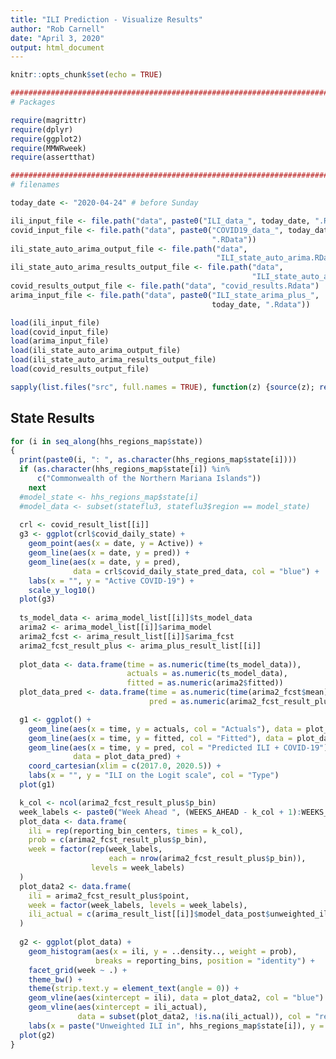 ```yaml
---
title: "ILI Prediction - Visualize Results"
author: "Rob Carnell"
date: "April 3, 2020"
output: html_document
---
```


```r
knitr::opts_chunk$set(echo = TRUE)

################################################################################
# Packages

require(magrittr)
require(dplyr)
require(ggplot2)
require(MMWRweek)
require(assertthat)

################################################################################
# filenames

today_date <- "2020-04-24" # before Sunday

ili_input_file <- file.path("data", paste0("ILI_data_", today_date, ".RData"))
covid_input_file <- file.path("data", paste0("COVID19_data_", today_date, 
                                             ".RData"))
ili_state_auto_arima_output_file <- file.path("data", 
                                              "ILI_state_auto_arima.RData")
ili_state_auto_arima_results_output_file <- file.path("data", 
                                                      "ILI_state_auto_arima_results.RData")
covid_results_output_file <- file.path("data", "covid_results.Rdata")
arima_input_file <- file.path("data", paste0("ILI_state_arima_plus_", 
                                             today_date, ".Rdata"))

load(ili_input_file)
load(covid_input_file)
load(arima_input_file)
load(ili_state_auto_arima_output_file)
load(ili_state_auto_arima_results_output_file)
load(covid_results_output_file)

sapply(list.files("src", full.names = TRUE), function(z) {source(z); return(TRUE)}, USE.NAMES = FALSE)
```

## State Results

```r
for (i in seq_along(hhs_regions_map$state))
{
  print(paste0(i, ": ", as.character(hhs_regions_map$state[i])))
  if (as.character(hhs_regions_map$state[i]) %in% 
      c("Commonwealth of the Northern Mariana Islands")) 
    next
  #model_state <- hhs_regions_map$state[i]
  #model_data <- subset(stateflu3, stateflu3$region == model_state)
  
  crl <- covid_result_list[[i]]
  g3 <- ggplot(crl$covid_daily_state) +
    geom_point(aes(x = date, y = Active)) +
    geom_line(aes(x = date, y = pred)) +
    geom_line(aes(x = date, y = pred), 
              data = crl$covid_daily_state_pred_data, col = "blue") +
    labs(x = "", y = "Active COVID-19") +
    scale_y_log10()
  plot(g3)
  
  ts_model_data <- arima_model_list[[i]]$ts_model_data
  arima2 <- arima_model_list[[i]]$arima_model
  arima2_fcst <- arima_result_list[[i]]$arima_fcst
  arima2_fcst_result_plus <- arima_plus_result_list[[i]]
  
  plot_data <- data.frame(time = as.numeric(time(ts_model_data)),
                          actuals = as.numeric(ts_model_data),
                          fitted = as.numeric(arima2$fitted))
  plot_data_pred <- data.frame(time = as.numeric(time(arima2_fcst$mean)),
                               pred = as.numeric(arima2_fcst_result_plus$point_logit_scale))

  g1 <- ggplot() + 
    geom_line(aes(x = time, y = actuals, col = "Actuals"), data = plot_data) +
    geom_line(aes(x = time, y = fitted, col = "Fitted"), data = plot_data) +
    geom_line(aes(x = time, y = pred, col = "Predicted ILI + COVID-19"), 
              data = plot_data_pred) +
    coord_cartesian(xlim = c(2017.0, 2020.5)) +
    labs(x = "", y = "ILI on the Logit scale", col = "Type")
  plot(g1)

  k_col <- ncol(arima2_fcst_result_plus$p_bin)
  week_labels <- paste0("Week Ahead ", (WEEKS_AHEAD - k_col + 1):WEEKS_AHEAD)
  plot_data <- data.frame(
    ili = rep(reporting_bin_centers, times = k_col),
    prob = c(arima2_fcst_result_plus$p_bin),
    week = factor(rep(week_labels, 
                      each = nrow(arima2_fcst_result_plus$p_bin)),
                  levels = week_labels)
  )
  plot_data2 <- data.frame(
    ili = arima2_fcst_result_plus$point,
    week = factor(week_labels, levels = week_labels),
    ili_actual = c(arima_result_list[[i]]$model_data_post$unweighted_ili, rep(NA, WEEKS_AHEAD))
  )
  
  g2 <- ggplot(plot_data) +  
    geom_histogram(aes(x = ili, y = ..density.., weight = prob), 
                   breaks = reporting_bins, position = "identity") +
    facet_grid(week ~ .) +
    theme_bw() +
    theme(strip.text.y = element_text(angle = 0)) +
    geom_vline(aes(xintercept = ili), data = plot_data2, col = "blue") +
    geom_vline(aes(xintercept = ili_actual), 
               data = subset(plot_data2, !is.na(ili_actual)), col = "red") +
    labs(x = paste("Unweighted ILI in", hhs_regions_map$state[i]), y = "Density")
  plot(g2)
}


```
